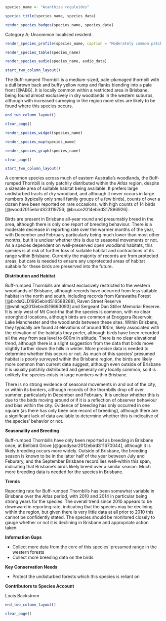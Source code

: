 ```r
species_name <- "Acanthiza reguloides"
```

```r
species_title(species_name, species_data)
```

```r
render_species_badges(species_name, species_data)
```

Category A; Uncommon localised resident.

```r
render_species_profile(species_name, caption = "Moderately common patchy breeding resident mostly confined to the dry forests of D'Aguilar National Park in the west of the region. More records in winter, but no clear evidence of movements along temporal or elevational lines. Not of conservation concern, although records are perhaps decreasing in frequency so population should be monitored.")
```

```r
render_species_table(species_name)
```

```r
render_species_audio(species_name, audio_data)
```

```r
start_two_column_layout()
```

The Buff-rumped Thornbill is a medium-sized, pale-plumaged thornbill with a dull brown back and buffy yellow rump and flanks blending into a pale front [@ABG]. It is locally common within a restricted area in Brisbane, being found almost exclusively in dry woodlands in the western suburbs, although with increased surveying in the region more sites are likely to be found where this species occurs.

```r
end_two_column_layout()
```

```r
clear_page()
```

```r
render_species_widget(species_name)
```

```r
render_species_map(species_name)
```

```r
render_species_graph(species_name)
```

```r
clear_page()
```

```r
start_two_column_layout()
```

A common species across much of eastern Australia's woodlands, the Buff-rumped Thornbill is only patchily distributed within the _Atlas_ region, despite a sizeable area of suitable habitat being available. It prefers large undisturbed tracts of dry woodland, and although it never occurs in large numbers (typically only small family groups of a few birds), counts of over a dozen have been reported on rare occasions, with high counts of 14 birds [@wood2015ebirdS23119756; @bruce2014ebirdS17896926].

Birds are present in Brisbane all-year round and presumably breed in the area, although there is only one report of breeding behaviour. There is a moderate decrease in reporting rate over the warmer months of the year, with December and February particularly being much lower than most other months, but it is unclear whether this is due to seasonal movements or not. As a species dependent on well-preserved open woodland habitats, this species is at risk of further loss of suitable habitat and contractions of its range within Brisbane. Currently the majority of records are from protected areas, but care is needed to ensure any unprotected areas of habitat suitable for these birds are preserved into the future.

**Distribution and Habitat**

Buff-rumped Thornbills are almost exclusively restricted to the western woodlands of Brisbane, although records have occurred from less suitable habitat in the north and south, including records from Karawatha Forest [@birdsQLD1995ebirdS16588288], Raven Street Reserve [@whiting2013ebirdS16663093] and Sergeant Dan Stiller Memorial Reserve. It is only west of Mt Coot-tha that the species is common, with no clear stronghold locations, although birds are common at Enoggera Reservoir, Lake Manchester and the woodlands between these sites. Within Brisbane, they typically are found at elevations of around 100m, likely associated with the elevation of the habitats they prefer, although birds have been recorded all the way from sea level to 600m in altitude. There is no clear elevational trend, although there is a slight suggestion from the data that birds move slightly further down the hills in winter. More precise data is needed to determine whether this occurs or not. As much of this species' presumed habitat is poorly surveyed within the Brisbane region, the birds are likely more common than current data suggest, although even outside of Brisbane it is usually patchily distributed and generally only locally common, so it is unlikely the species exists in large numbers within Brisbane.

There is no strong evidence of seasonal movements in and out of the city, or within its borders, although records of the thornbills drop off over summer, particularly in December and February. It is unclear whether this is due to the birds moving around or if it is a reflection of observer behaviour and bias within the city. Evidence of breeding has only occurred in one square (as there has only been one record of breeding), although there are a significant lack of data available to determine whether this is indicative of the species' behavior or not.

**Seasonality and Breeding**

Buff-rumped Thornbills have only been reported as breeding in Brisbane once, at Bellbird Grove [@goodyear2012ebirdS11670044], although it is likely breeding occurs more widely. Outside of Brisbane, the breeding season is known to be in the latter half of the year between July and Feburary, and the September Brisbane record lies well-within this span, indicating that Brisbane's birds likely breed over a similar season. Much more breeding data is needed for the species in Brisbane.

**Trends**

Reporting rate for Buff-rumped Thornbills has been somewhat variable in Brisbane over the _Atlas_ period, with 2010 and 2014 in particular being strong years for the species. The overall trend since 2010 appears to be downward in reporting rate, indicating that the species may be declining within the region, but given there is very little data at all prior to 2010 this cannot be confidently stated. The species should be monitored closely to gauge whether or not it is declining in Brisbane and appropriate action taken.

**Information Gaps**

- Collect more data from the core of this species' presumed range in the western forests
- Collect more breeding data on the birds

**Key Conservation Needs**

- Protect the undisturbed forests which this species is reliant on

**Contributors to Species Account**

Louis Backstrom

```r
end_two_column_layout()
```

```r
clear_page()
```
